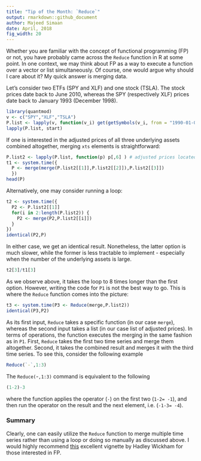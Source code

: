 ```yaml
---
title: "Tip of the Month: `Reduce`"
output: rmarkdown::github_document
author: Majeed Simaan
date: April, 2018
fig_width: 20
---
```

Whether you are familiar with the concept of functional programming (FP) or not, you have probably came across the `Reduce` function  in R at some point. In one context, we may think about FP as a way to execute a function over a vector or list simultaneously. Of course, one would argue why should I care about it? My quick answer is merging data.

Let's consider two ETFs (SPY and XLF) and one stock (TSLA). The stock prices date back to June 2010, whereas the SPY (respectively XLF) prices date back to January 1993 (December 1998). 
```r
library(quantmod)
v <- c("SPY","XLF","TSLA")
P.list <- lapply(v, function(v_i) get(getSymbols(v_i, from = "1990-01-01")) )  
lapply(P.list, start)
```
If one is interested in the adjusted prices of all three underlying assets combined altogether, merging `xts` elements is straightforward:
```r
P.list2 <- lapply(P.list, function(p) p[,6] ) # adjusted prices located in the sixth column
t1 <- system.time({
  P <- merge(merge(P.list2[[1]],P.list2[[2]]),P.list2[[3]])
  })
head(P)
```
Alternatively, one may consider running a loop:
```r
t2 <- system.time({
  P2 <- P.list2[[1]]
  for(i in 2:length(P.list2)) {
    P2 <- merge(P2,P.list2[[i]])
  }
})
identical(P2,P)
```
In either case, we get an identical result. Nonetheless, the latter option is much slower, while the former is less tractable to implement - especially when the number of the underlying assets is large.
```r
t2[3]/t1[3]
```
As we observe above, it takes the loop to 8 times longer than the first option. However, writing the code for `P1` is not the best way to go. This is where the `Reduce` function comes into the picture:
```r
t3 <- system.time(P3 <- Reduce(merge,P.list2))
identical(P3,P2)
```
As its first input, `Reduce` takes a specific function (in our case `merge`), whereas the second input takes a list (in our case list of adjusted prices). In terms of operations, the function executes the merging in the same fashion as in `P1`. First, `Reduce` takes the first two time series and merge them altogether. Second, it takes the combined result and merges it with the third time series. To see this, consider the following example
```r
Reduce(`-`,1:3)
```
The `Reduce(`-`,1:3)` command is equivalent to the following
```r
(1-2)-3
```
where the function applies the operator (`-`) on the first two (`1-2= -1`), and then run the operator on the result and the next element, i.e. (`-1-3= -4`). 

### Summary
Clearly, one can easily utilize the `Reduce` function to merge multiple time series rather than using a loop or doing so manually as discussed above. I would highly recommend [this](http://adv-r.had.co.nz/Functionals.html#functionals-fp) excellent vignette by Hadley Wickham for those interested in FP.
